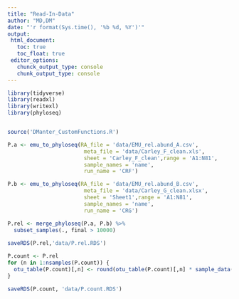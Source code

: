 ```yaml
---
title: "Read-In-Data"
author: "MD,DM"
date: "'r format(Sys.time(), '%b %d, %Y')'"
output: 
 html_document:
   toc: true
   toc_float: true
 editor_options:
   chunck_output_type: console
   chunk_output_type: console
---
```


```r
library(tidyverse)
library(readxl)
library(writexl)
library(phyloseq)


source('DManter_CustomFunctions.R')

```


```r
P.a <- emu_to_phyloseq(RA_file = 'data/EMU_rel.abund_A.csv',
                        meta_file = 'data/Carley_F_clean.xls',
                        sheet = 'Carley_F_clean',range = 'A1:N81',
                        sample_names = 'name',
                        run_name = 'CRF')

P.b <- emu_to_phyloseq(RA_file = 'data/EMU_rel.abund_B.csv',
                        meta_file = 'data/Carley_G_clean.xlsx',
                        sheet = 'Sheet1',range = 'A1:N81',
                        sample_names = 'name',
                        run_name = 'CRG')

P.rel <- merge_phyloseq(P.a, P.b) %>% 
  subset_samples(., final > 10000)
  
saveRDS(P.rel,'data/P.rel.RDS')

P.count <- P.rel 
for (n in 1:nsamples(P.count)) {
  otu_table(P.count)[,n] <- round(otu_table(P.count)[,n] * sample_data(P.count)$final[n], 0)
}

saveRDS(P.count, 'data/P.count.RDS')
```
